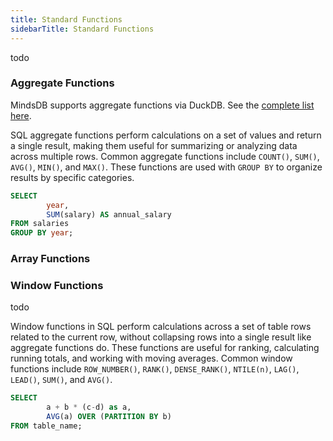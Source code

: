 ```yaml
---
title: Standard Functions
sidebarTitle: Standard Functions
---
```


todo

### Aggregate Functions

MindsDB supports aggregate functions via DuckDB. See the [complete list here](https://duckdb.org/docs/stable/sql/functions/aggregates).

SQL aggregate functions perform calculations on a set of values and return a single result, making them useful for summarizing or analyzing data across multiple rows. Common aggregate functions include `COUNT()`, `SUM()`, `AVG()`, `MIN()`, and `MAX()`. These functions are used with `GROUP BY` to organize results by specific categories.

```sql
SELECT
        year,
        SUM(salary) AS annual_salary
FROM salaries
GROUP BY year;
```

### Array Functions





### Window Functions

todo

Window functions in SQL perform calculations across a set of table rows related to the current row, without collapsing rows into a single result like aggregate functions do. These functions are useful for ranking, calculating running totals, and working with moving averages. Common window functions include `ROW_NUMBER()`, `RANK()`, `DENSE_RANK()`, `NTILE(n)`, `LAG()`, `LEAD()`, `SUM()`, and `AVG()`.

```sql
SELECT
        a + b * (c-d) as a,
        AVG(a) OVER (PARTITION BY b)
FROM table_name;
```

